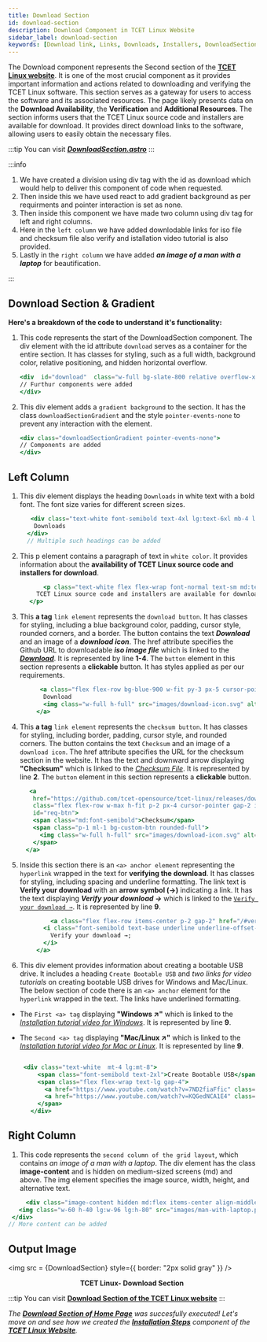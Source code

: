 ```yaml
---
title: Download Section
id: download-section
description: Download Component in TCET Linux Website
sidebar_label: download-section
keywords: [Download link, Links, Downloads, Installers, DownloadSection]
---
```




The Download component represents the Second section of the [**TCET Linux website**](https://linux.tcetmumbai.in/). It is one of the most crucial component as it provides important information and actions related to downloading and verifying the TCET Linux software. This section serves as a gateway for users to access the software and its associated resources. The page likely presents data on the **Download Availability**, the **Verification** and **Additional Resources**. The section informs users that the TCET Linux source code and installers are available for download. It provides direct download links to the software, allowing users to easily obtain the necessary files.


:::tip
You can visit ***[DownloadSection.astro](https://github.com/tcet-opensource/tcet-linux-website/blob/main/src/components/DownloadSection.astro)***
:::


:::info

   1. We have created a division using div tag with the id as download which would help to deliver this component of code when requested.
   2. Then inside this we have used react to add gradient background as per requirments and pointer interaction is set as none.
   3. Then inside this component we have made two column using div tag for left and right columns.
   4. Here in the `left column` we have added downlodable links for iso file and checksum file also verify and istallation video tutorial is also provided.
   5. Lastly in the `right column` we have added ***an image of a man with a laptop*** for beautification. 

:::


## Download Section & Gradient

**Here's a breakdown of the code to understand it's functionality:**

 1. This code represents the start of the DownloadSection component. The div element with the id attribute `download` serves as a container for the entire section. It has classes for styling, such as a full width, background color, relative positioning, and hidden horizontal overflow.
 
     ```jsx title="DownloadSection.astro" {1} showLineNumbers
     <div  id="download"  class="w-full bg-slate-800 relative overflow-x-hidden px-10 lg:px-12">
     // Furthur components were added 
     </div>
     ```


 2. This div element adds a `gradient background` to the section. It has the class `downloadSectionGradient` and the style `pointer-events-none` to prevent any interaction with the element.
 
    ```  jsx title="DownloadSection.astro" {1} showLineNumbers
    <div class="downloadSectionGradient pointer-events-none">
    // Components are added 
    </div>

    ```


## Left Column

 1. This div element displays the heading `Downloads` in white text with a bold font. The font size varies for different screen sizes.

    ```   jsx title="DownloadSection.astro" {2} showLineNumbers
       <div class="text-white font-semibold text-4xl lg:text-6xl mb-4 lg:mb-9">
        Downloads
      </div> 
      // Multiple such headings can be added 

    ```

 2. This p element contains a paragraph of text in `white color`. It provides information about the **availability of TCET Linux source code and installers for download**.


  ``` jsx title="DownloadSection.astro" {2} showLineNumbers
            <p class="text-white flex flex-wrap font-normal text-sm md:text-xl">
          TCET Linux source code and installers are available for download <br /> for all versions!!
        </p>

  ```


 3. This **a tag** `link element` represents the `download button`. It has classes for styling, including a blue background color, padding, cursor style, rounded corners, and a border. The button contains the text ***Download*** and an image of a ***download icon***. The href attribute specifies the Github URL to downloadable ***iso image file*** which is linked to the [***Download***](https://github.com/tcet-opensource/tcet-linux/releases/download/v0.5-beta/tcetlinux-2023.05.05-x86_64.iso). It is represented by line **1-4**. The `button` element in this section represents a **clickable** button. It has styles applied as per our requirements.

``` jsx title="DownloadSection.astro" {2} showLineNumbers
         <a class="flex flex-row bg-blue-900 w-fit py-3 px-5 cursor-pointer gap-5 items-center justify-center rounded-full border-custom-w border-custom-border-color hover:bg-blue-500 font-semibold text-base" href="https://github.com/tcet-opensource/tcet-linux/releases/download/v0.5-beta/tcetlinux-2023.05.05-x86_64.iso" >
          Download
          <img class="w-full h-full" src="images/download-icon.svg" alt="" />
        </a>
```


 4. This **a tag** `link element` represents the `checksum button`. It has classes for styling, including border, padding, cursor style, and rounded corners. The button contains the text `Checksum` and an image of a `download icon`. The href attribute specifies the URL for the checksum section in the website. It has the text and downward arrow  displaying **"Checksum"** which is linked to the [*Checksum File*](https://github.com/tcet-opensource/tcet-linux/releases/download/v0.5-beta/checksum). It is represented by line **2**. The `button` element in this section represents a **clickable** button.

   ``` jsx title="DownloadSection.astro" {2,5,7} showLineNumbers
         <a
          href="https://github.com/tcet-opensource/tcet-linux/releases/download/v0.5-beta/checksum"
          class="flex flex-row w-max h-fit p-2 px-4 cursor-pointer gap-2 items-center justify-center border rounded-full border-white hover:bg-blue-50 hover:bg-opacity-20 text-white"
          id="req-btn">
          <span class="md:font-semibold">Checksum</span>
          <span class="p-1 ml-1 bg-custom-btn rounded-full">
            <img class="w-full h-full" src="images/download-icon.svg" alt="" />
          </span>
        </a>
   ```


 5. Inside this section there is an `<a> anchor element` representing the `hyperlink` wrapped in the text for **verifying the download**. It has classes for styling, including spacing and underline formatting. The link text is **Verify your download** with an **arrow symbol (→)** indicating a link. It has the text displaying ***Verify your download →*** which is linked to the [`Verify your download →`](https://linux.tcetmumbai.in/#verify). It is represented by line **9**.



  ``` jsx title="DownloadSection.astro" {3} showLineNumbers
              <a class="flex flex-row items-center p-2 gap-2" href="/#verify">
            <i class="font-semibold text-base underline underline-offset-4 not-italic">
              Verify your download →;
            </i>
          </a>

  ```


 6.  This div element provides information about creating a bootable USB drive. It includes a heading `Create Bootable USB` and *two links for video tutorials* on creating bootable USB drives for Windows and Mac/Linux. The below section of code there is an `<a> anchor` element for the `hyperlink` wrapped in the text. The links have underlined formatting.
 * The `First <a> tag` displaying **"Windows ↗"** which is linked to the [*Installation tutorial video for Windows*](https://www.youtube.com/watch?v=7ND2fiaFfic). It is represented by line **9**.
 * The `Second <a> tag` displaying **"Mac/Linux ↗"** which is linked to the [*Installation tutorial video for Mac or Linux*](https://www.youtube.com/watch?v=KQGedNCA1E4). It is represented by line **9**.
 
   ```  jsx title="DownloadSection.astro" {2,4,6} showLineNumbers   

    <div class="text-white  mt-4 lg:mt-8">
        <span class="font-semibold text-2xl">Create Bootable USB</span>
        <span class="flex flex-wrap text-lg gap-4">
          <a href="https://www.youtube.com/watch?v=7ND2fiaFfic" class="underline">Windows &#x2197;</a>
          <a href="https://www.youtube.com/watch?v=KQGedNCA1E4" class="underline">Mac / Linux &#x2197;</a>
        </span>
      </div>

   ```

## Right Column
 1. This code represents the `second column of the grid layout`, which contains *an image of a man with a laptop*. The div element has the class **image-content** and is hidden on medium-sized screens (md) and above. The img element specifies the image source, width, height, and alternative text.

   ``` jsx title="DownloadSection.astro" {2} showLineNumbers
        <div class="image-content hidden md:flex items-center align-middle justify-center z-10" >
      <img class="w-60 h-40 lg:w-96 lg:h-80" src="images/man-with-laptop.png" alt="" />
    </div>
   // More content can be added 

   ```



  ## Output Image



<img src = {DownloadSection} style={{ border: "2px solid gray" }} />

<center><b><figcaption>TCET Linux- Download Section</figcaption></b></center>


:::tip
You can visit **[Download Section of the TCET Linux website](https://linux.tcetmumbai.in/#download)**
:::


_The [**Download Section of Home Page**](download-section) was succesfully executed! Let's move on and see how we created the [**Installation Steps**](installation-steps) component of the **[TCET Linux Website](https://linux.tcetmumbai.in/)**._

